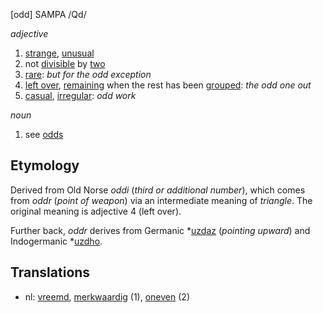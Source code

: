 [odd] SAMPA /Qd/

''adjective''
# [[strange]], [[unusual]]
# not [[divisible]] by [[two]]
# [[rare]]: ''but for the odd exception''
# [[leave over|left over]], [[remain]]ing when the rest has been [[group]]ed: ''the odd one out''
# [[casual]], [[irregular]]: ''odd work''

''noun''
# see [[odds]]

==Etymology==

Derived from Old Norse ''oddi'' (''third or additional number''), which comes from ''oddr'' (''point of weapon'') via an intermediate meaning of ''triangle''. The original meaning is adjective 4 (left over).

Further back, ''oddr'' derives from Germanic *[[uzdaz]] (''pointing upward'') and Indogermanic *[[uzdho]].

==Translations==
* nl: [[vreemd]], [[merkwaardig]] (1), [[oneven]] (2)